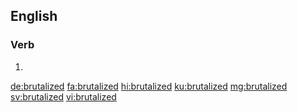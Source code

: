 ==English==

===Verb===
{{head|en|verb form}}

# {{en-past of|brutalize}}

[[de:brutalized]]
[[fa:brutalized]]
[[hi:brutalized]]
[[ku:brutalized]]
[[mg:brutalized]]
[[sv:brutalized]]
[[vi:brutalized]]